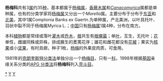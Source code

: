 {{Automatic taxobox
| taxon = Myricaceae
| image = Myrica faya.jpg
| image_caption = [[火树|火树]] ''[[Myrica_faya|Myrica faya]]''
| authority = [[Carl_Ludwig_Blume|Blume]]
| subdivision_ranks = Genera
| subdivision = 
''[[Canacomyrica|Canacomyrica]]'' Guillaumin <br/>
[[香蕨木属|香蕨木属]] ''Comptonia'' L'Her. ex Aiton <br/>
[[杨梅属|杨梅属]] ''Myrica'' L.
}}

'''杨梅科'''共有3[[属|属]]约35[[种|种]]，基本都属于[[杨梅属|杨梅属]]，[[香蕨木属|香蕨木属]]和''[[Canacomyrica|Canacomyrica]]''属都是单种属，也有的分类学家将[[杨梅属|杨梅属]]又分出一个''Morella''属。主要分布于分布于[[东亚|东亚]]和[[北美|北美]]，其中1属Comptonia Banks ex Gaertn.为单种属，产北美洲，以叶具托叶、羽状中裂不同于杨梅属Myrica L.；[[中国|中国]]只有[[杨梅属|杨梅属]]1属4种，分布在南方。

本科[[植物|植物]]都是常绿或落叶[[灌木|灌木]]或[[乔木|乔木]]，[[根|根]]共生有[[根瘤菌|根瘤菌]]；单[[叶|叶]]，互生，无托叶；[[花|花]]单性，雌雄同株或异株，排成腋生的葇荑花序；雄花和雌花都没有[[花被|花被]]；果实为[[核果|核果]]或小[[坚果|坚果]]，有时具翅，种子1枚，[[杨梅|杨梅]]的外果皮肉质，可食用。

1981年的[[克朗奎斯特分类法|克朗奎斯特分类法]]单独分出一个[[杨梅目|杨梅目]]，只有一[[科|科]]，1998年根据[[基因|基因]]亲缘关系分类的[[APG_分类法|APG 分类法]]将'''杨梅科'''列入[[壳斗目|壳斗目]]。

{{commons category|Myricaceae}}
{{Taxonbar|from=Q843892}}

{{DEFAULTSORT:Myricaceae}}
[[Category:杨梅科|*]]
[[Category:植物科名|Y]]
[[Category:壳斗目|Y]]